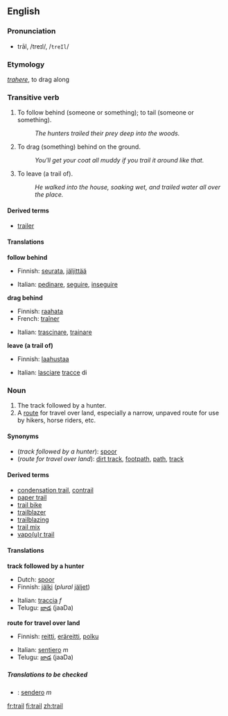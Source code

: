==English==

===Pronunciation===
*trāl, /treɪl/, /<tt>treIl</tt>/

===Etymology===
{{L.}} ''[[trahere]]'', to drag along

===Transitive verb===
{{en-infl-reg-consonant|trail||}}
#To follow behind (someone or something); to tail (someone or something).
#:''The hunters trailed their prey deep into the woods.''
#To drag (something) behind on the ground.
#:''You'll get your coat all muddy if you trail it around like that.''
#To leave (a trail of).
#:''He walked into the house, soaking wet, and trailed water all over the place.''

====Derived terms====
<!--derived from the verb-->
*[[trailer]]

====Translations====

'''follow behind'''
{{top}}
*Finnish: [[seurata]], [[jäljittää]]
{{mid}}
*Italian: [[pedinare]], [[seguire]], [[inseguire]]
{{bottom}}

'''drag behind'''
{{top}}
*Finnish: [[raahata]]
*French: [[traîner]]
{{mid}}
*Italian: [[trascinare]], [[trainare]]
{{bottom}}

'''leave (a trail of)'''
{{top}}
*Finnish: [[laahustaa]]
{{mid}}
*Italian: [[lasciare]] [[traccia|tracce]] di
{{bottom}}

===Noun===
{{en-noun-reg}}

# The track followed by a hunter.
# A [[route]] for travel over land, especially a narrow, unpaved route for use by hikers, horse riders, etc.  

====Synonyms====
*(''track followed by a hunter''): [[spoor]]
*(''route for travel over land''): [[dirt track]], [[footpath]], [[path]], [[track]]

====Derived terms====
<!--derived from the noun-->
*[[condensation trail]], [[contrail]]
*[[paper trail]]
*[[trail bike]]
*[[trailblazer]]
*[[trailblazing]]
*[[trail mix]]
*[[vapour trail|vapo(u)r trail]]

====Translations====

'''track followed by a hunter'''
{{top}}
*Dutch: [[spoor]]
*Finnish: [[jälki]] (''plural'' [[jäljet]])
{{mid}}
*Italian: [[traccia]] ''f''
*Telugu: [[జాడ]] (jaaDa) 
{{bottom}}

'''route for travel over land'''
{{top}}
*Finnish: [[reitti]], [[eräreitti]], [[polku]]
{{mid}}
*Italian: [[sentiero]] ''m''
*Telugu: [[జాడ]] (jaaDa)
{{bottom}}

=====Translations to be checked=====
<!--Remove this section once all of the translations below have been moved into the tables above.-->
{{checktrans}}
*{{ttbc|Spanish}}: [[sendero]] ''m''

[[fr:trail]]
[[fi:trail]]
[[zh:trail]]